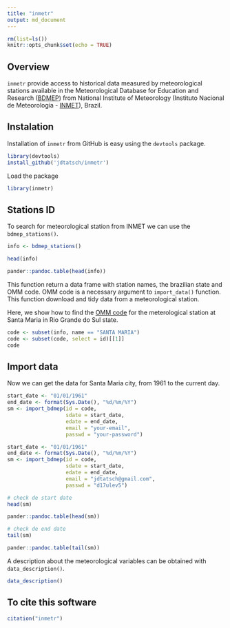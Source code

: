 ```yaml
---
title: "inmetr"
output: md_document
---
```



```r
rm(list=ls())
knitr::opts_chunk$set(echo = TRUE)
```

## Overview

`inmetr` provide access to historical data measured by meteorological stations available in the Meteorological Database for Education and Research ([BDMEP](http://www.inmet.gov.br/projetos/rede/pesquisa/)) from  National Institute of Meteorology (Instituto Nacional de Meteorologia - [INMET](http://www.inmet.gov.br)), Brazil.



## Instalation

Installation of `inmetr` from GitHub is easy using the `devtools` package.

```r
library(devtools)
install_github('jdtatsch/inmetr')
```

Load the package

```r
library(inmetr)
```

## Stations ID

To search for meteorological station from INMET we can use the `bdmep_stations()`.

```r
info <- bdmep_stations()
```

```r
head(info)
```

```r
pander::pandoc.table(head(info))
```



This function return a data frame with station names, the brazilian state and OMM code. OMM code is a necessary argument to `import_data()` function. This function download and tidy  data from a meteorological station.

Here, we show how to find the [OMM code](http://www.wmo.int/pages/prog/www/ois/volume-a/StationIDs_Global_1509.pdf) for the meterological station at Santa Maria in Rio Grande do Sul state.

```r
code <- subset(info, name == "SANTA MARIA")
code <- subset(code, select = id)[[1]]
code
```

## Import data

Now we can get the data for Santa Maria city, from 1961 to the current day.

```r
start_date <- "01/01/1961"
end_date <- format(Sys.Date(), "%d/%m/%Y")
sm <- import_bdmep(id = code,
                   sdate = start_date, 
                   edate = end_date, 
                   email = "your-email",
                   passwd = "your-password")
```


```r
start_date <- "01/01/1961"
end_date <- format(Sys.Date(), "%d/%m/%Y")
sm <- import_bdmep(id = code, 
                   sdate = start_date, 
                   edate = end_date,                   
                   email = "jdtatsch@gmail.com",
                   passwd = "d17ulev5")
```

```r
# check de start date
head(sm)
```

```r
pander::pandoc.table(head(sm))
```

```r
# check de end date
tail(sm)
```

```r
pander::pandoc.table(tail(sm))
```


A description about the meteorological variables can be obtained with `data_description()`.

```r
data_description()
```

## To cite this software


```r
citation("inmetr")
```
